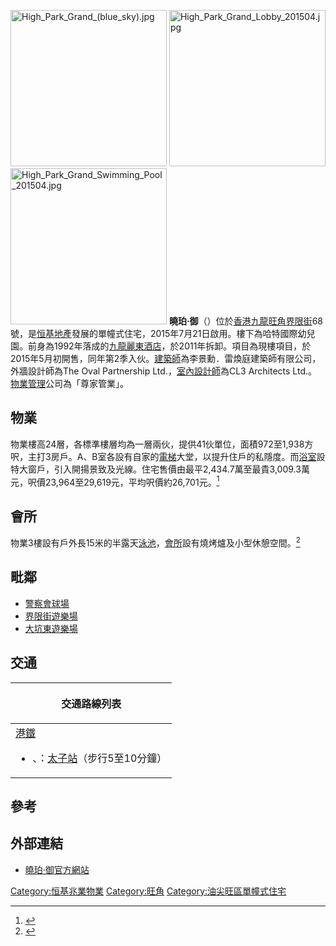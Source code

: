 {{NOT|曉珀|珀御}}
[[File:High_Park_Grand_(blue_sky).jpg|250px]]
[[File:High_Park_Grand_Lobby_201504.jpg|250px]]
[[File:High_Park_Grand_Swimming_Pool_201504.jpg|250px]]
'''曉珀·御'''（{{lang-en|'''High Park Grand'''}}）位於[[香港|香港]][[九龍|九龍]][[旺角|旺角]][[界限街|界限街]]68 號，是[[恒基地產|恒基地產]]發展的單幢式住宅，2015年7月21日啟用。樓下為哈特國際幼兒園。前身為1992年落成的[[九龍麗東酒店|九龍麗東酒店]]，於2011年拆卸。項目為現樓項目，於2015年5月初開售，同年第2季入伙。[[建築師|建築師]]為李景勳．雷煥庭建築師有限公司，外牆設計師為The Oval Partnership Ltd.，[[室內設計師|室內設計師]]為CL3 Architects Ltd.。[[物業管理|物業管理]]公司為「尊家管業」。

==物業==
物業樓高24層，各標準樓層均為一層兩伙，提供41伙單位，面積972至1,938方呎，主打3房戶。A、B室各設有自家的[[電梯|電梯]]大堂，以提升住戶的私隱度。而[[浴室|浴室]]設特大窗戶，引入開揚景致及光線。住宅售價由最平2,434.7萬至最貴3,009.3萬元，呎價23,964至29,619元，平均呎價約26,701元。<ref>{{Cite web |url=http://hk.apple.nextmedia.com/financeestate/art/20150425/19124801 |title=曉珀．御高價登場 呎售24,098元　貴麥花臣匯兩成 《蘋果日報》2015年4月25日 |accessdate=2015年4月26日 |archive-date=2015年4月29日 |archive-url=https://web.archive.org/web/20150429161841/http://hk.apple.nextmedia.com/financeestate/art/20150425/19124801 |dead-url=no }}</ref>

==會所==
物業3樓設有戶外長15米的半露天[[泳池|泳池]]，[[會所|會所]]設有燒烤爐及小型休憩空間。<ref>{{Cite web |url=http://property.mpfinance.com/cfm/pd3.cfm?File=20150425%2Fpdg01%2Fgma1.txt |title=曉珀‧御 鬧市綠洲 《明報》2015年4月25日 |accessdate=2020年10月12日 |archive-date=2016年3月4日 |archive-url=https://web.archive.org/web/20160304194904/http://property.mpfinance.com/cfm/pd3.cfm?File=20150425%2Fpdg01%2Fgma1.txt |dead-url=no }}</ref>

==毗鄰==
* [[警察會球場|警察會球場]]
* [[界限街遊樂場|界限街遊樂場]]
* [[大坑東遊樂場|大坑東遊樂場]]

==交通==
{| class="mw-collapsible mw-collapsed wikitable" style="background:white; margin: 0 auto; width: auto;" 
! 交通路線列表
|-
|
;[[港鐵|港鐵]]
*{{港鐵路線標誌|KTL}}、{{港鐵路線標誌|TWL}}：[[太子站|太子站]]（步行5至10分鐘）
|}

==參考==
{{reflist}}

==外部連結==
*[http://www.highparkgrand.com.hk/ 曉珀·御官方網站] {{Wayback|url=http://www.highparkgrand.com.hk/ |date=20150516234712 }}

{{恆基兆業地產}}

[[Category:恒基兆業物業|Category:恒基兆業物業]]
[[Category:旺角|Category:旺角]]
[[Category:油尖旺區單幢式住宅|Category:油尖旺區單幢式住宅]]